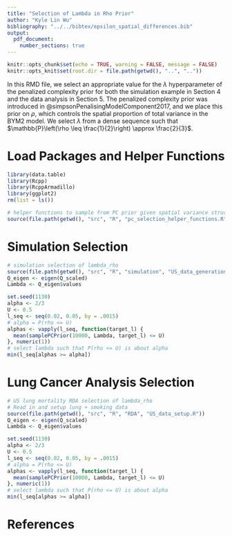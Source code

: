 ```yaml
---
title: "Selection of Lambda in Rho Prior"
author: "Kyle Lin Wu"
bibliography: "../../bibtex/epsilon_spatial_differences.bib"
output: 
  pdf_document:
    number_sections: true
---
```


```r
knitr::opts_chunk$set(echo = TRUE, warning = FALSE, message = FALSE)
knitr::opts_knit$set(root.dir = file.path(getwd(), "..", ".."))
```

In this RMD file, we select an appropriate value for the $\lambda$ hyperparameter of the penalized complexity prior for both the simulation example in Section 4 and the data analysis in Section 5. The penalized complexity prior was introduced in @simpsonPenalisingModelComponent2017, and we place this prior on $\rho$, which controls the spatial proportion of total variance in the BYM2 model. We select $\lambda$ from a dense sequence such that $\mathbb{P}\left(\rho \leq \frac{1}{2}\right) \approx \frac{2}{3}$.

# Load Packages and Helper Functions

```r
library(data.table)
library(Rcpp)
library(RcppArmadillo)
library(ggplot2)
rm(list = ls())

# helper functions to sample from PC prior given spatial variance structure
source(file.path(getwd(), "src", "R", "pc_selection_helper_functions.R"))
```

# Simulation Selection

```r
# simulation selection of lambda_rho
source(file.path(getwd(), "src", "R", "simulation", "US_data_generation.R"))
Q_eigen <- eigen(Q_scaled)
Lambda <- Q_eigen$values
```

```r
set.seed(1130)
alpha <- 2/3
U <- 0.5
l_seq <- seq(0.02, 0.05, by = .0015)
# alpha = P(rho <= U)
alphas <- vapply(l_seq, function(target_l) {
  mean(samplePCPrior(10000, Lambda, target_l) <= U)
}, numeric(1))
# select lambda such that P(rho <= U) is about alpha
min(l_seq[alphas >= alpha])
```

# Lung Cancer Analysis Selection

```r
# US lung mortality RDA selection of lambda_rho
# Read in and setup lung + smoking data
source(file.path(getwd(), "src", "R", "RDA", "US_data_setup.R"))
Q_eigen <- eigen(Q_scaled)
Lambda <- Q_eigen$values
```

```r
set.seed(1130)
alpha <- 2/3
U <- 0.5
l_seq <- seq(0.02, 0.05, by = .0015)
# alpha = P(rho <= U)
alphas <- vapply(l_seq, function(target_l) {
  mean(samplePCPrior(10000, Lambda, target_l) <= U)
}, numeric(1))
# select lambda such that P(rho <= U) is about alpha
min(l_seq[alphas >= alpha])
```

# References

<div id="refs"></div>
